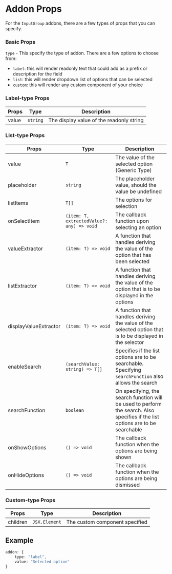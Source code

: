 
<Meta title="modules/InputGroup/Addon Props" />

# Addon Props

For the `InputGroup` addons, there are a few types of props that you can specify.

### Basic Props

`type` - This specify the type of addon. There are a few options to choose from:

-   `label`: this will render readonly text that could add as a prefix or description for the field
-   `list`: this will render dropdown list of options that can be selected
-   `custom`: this will render any custom component of your choice

### Label-type Props

| Props | Type     | Description                              |
| ----- | -------- | ---------------------------------------- |
| value | `string` | The display value of the readonly string |

### List-type Props

| Props                 | Type                                      | Description                                                                                                                    |
| --------------------- | ----------------------------------------- | ------------------------------------------------------------------------------------------------------------------------------ |
| value                 | `T`                                       | The value of the selected option (Generic Type)                                                                                |
| placeholder           | `string`                                  | The placeholder value, should the value be undefined                                                                           |
| listItems             | `T[]`                                     | The options for selection                                                                                                      |
| onSelectItem          | `(item: T, extractedValue?: any) => void` | The callback function upon selecting an option                                                                                 |
| valueExtractor        | `(item: T) => void`                       | A function that handles deriving the value of the option that has been selected                                                |
| listExtractor         | `(item: T) => void`                       | A function that handles deriving the value of the option that is to be displayed in the options                                |
| displayValueExtractor | `(item: T) => void`                       | A function that handles deriving the value of the selected option that is to be displayed in the selector                      |
| enableSearch          | `(searchValue: string) => T[]`            | Specifies if the list options are to be searchable. Specifying `searchFunction` also allows the search                         |
| searchFunction        | `boolean`                                 | On specifying, the search function will be used to perform the search. Also specifies if the list options are to be searchable |
| onShowOptions         | `() => void`                              | The callback function when the options are being shown                                                                         |
| onHideOptions         | `() => void`                              | The callback function when the options are being dismissed                                                                     |

### Custom-type Props

| Props    | Type          | Description                    |
| -------- | ------------- | ------------------------------ |
| children | `JSX.Element` | The custom component specified |

## Example

```typescript
addon: {
	type: "label",
	value: "Selected option"
}
```

